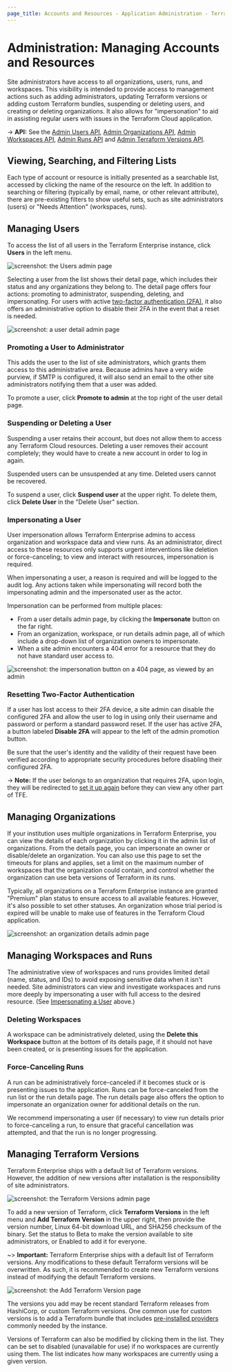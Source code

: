 ```yaml
---
page_title: Accounts and Resources - Application Administration - Terraform Enterprise
---
```


# Administration: Managing Accounts and Resources

Site administrators have access to all organizations, users, runs, and workspaces. This visibility is intended to provide access to management actions such as adding administrators, updating Terraform versions or adding custom Terraform bundles, suspending or deleting users, and creating or deleting organizations. It also allows for "impersonation" to aid in assisting regular users with issues in the Terraform Cloud application.

-> **API:** See the [Admin Users API](/cloud-docs/api-docs/admin/users), [Admin Organizations API](/cloud-docs/api-docs/admin/organizations), [Admin Workspaces API](/cloud-docs/api-docs/admin/workspaces), [Admin Runs API](/cloud-docs/api-docs/admin/runs) and [Admin Terraform Versions API](/cloud-docs/api-docs/admin/terraform-versions).

## Viewing, Searching, and Filtering Lists

Each type of account or resource is initially presented as a searchable list, accessed by clicking the name of the resource on the left. In addition to searching or filtering (typically by email, name, or other relevant attribute), there are pre-existing filters to show useful sets, such as site administrators (users) or "Needs Attention" (workspaces, runs).

## Managing Users

To access the list of all users in the Terraform Enterprise instance, click **Users** in the left menu.

![screenshot: the Users admin page](/img/docs/admin-users.png)

Selecting a user from the list shows their detail page, which includes their status and any organizations they belong to. The detail page offers four actions: promoting to administrator, suspending, deleting, and impersonating. For users with active [two-factor authentication (2FA)](/cloud-docs/users-teams-organizations/2fa), it also offers an administrative option to disable their 2FA in the event that a reset is needed.

![screenshot: a user detail admin page](/img/docs/admin-user-details.png)

### Promoting a User to Administrator

This adds the user to the list of site administrators, which grants them access to this administrative area. Because admins have a very wide purview, if SMTP is configured, it will also send an email to the other site administrators notifying them that a user was added.

To promote a user, click **Promote to admin** at the top right of the user detail page.

### Suspending or Deleting a User

Suspending a user retains their account, but does not allow them to access any Terraform Cloud resources. Deleting a user removes their account completely; they would have to create a new account in order to log in again.

Suspended users can be unsuspended at any time. Deleted users cannot be recovered.

To suspend a user, click **Suspend user** at the upper right. To delete them, click **Delete User** in the "Delete User" section.

### Impersonating a User

User impersonation allows Terraform Enterprise admins to access organization and workspace data and view runs. As an administrator, direct access to these resources only supports urgent interventions like deletion or force-canceling; to view and interact with resources, impersonation is required.

When impersonating a user, a reason is required and will be logged to the audit log. Any actions taken while impersonating will record both the impersonating admin and the impersonated user as the actor.

Impersonation can be performed from multiple places:

- From a user details admin page, by clicking the **Impersonate** button on the far right.
- From an organization, workspace, or run details admin page, all of which include a drop-down list of organization owners to impersonate.
- When a site admin encounters a 404 error for a resource that they do not have standard user access to.

![screenshot: the impersonation button on a 404 page, as viewed by an admin](/img/docs/admin-404-impersonate.png)

### Resetting Two-Factor Authentication

If a user has lost access to their 2FA device, a site admin can disable the configured 2FA and allow the user to log in using only their username and password or perform a standard password reset. If the user has active 2FA, a button labeled **Disable 2FA** will appear to the left of the admin promotion button.

Be sure that the user's identity and the validity of their request have been verified according to appropriate security procedures before disabling their configured 2FA.

-> **Note:** If the user belongs to an organization that requires 2FA, upon login, they will be redirected to [set it up again](/cloud-docs/users-teams-organizations/2fa) before they can view any other part of TFE.

## Managing Organizations

If your institution uses multiple organizations in Terraform Enterprise, you can view the details of each organization by clicking it in the admin list of organizations. From the details page, you can impersonate an owner or disable/delete an organization. You can also use this page to set the timeouts for plans and applies, set a limit on the maximum number of workspaces that the organization could contain, and control whether the organization can use beta versions of Terraform in its runs.

Typically, all organizations on a Terraform Enterprise instance are granted "Premium" plan status to ensure access to all available features. However, it's also possible to set other statuses. An organization whose trial period is expired will be unable to make use of features in the Terraform Cloud application.

![screenshot: an organization details admin page](/img/docs/admin-organization-details.png)

## Managing Workspaces and Runs

The administrative view of workspaces and runs provides limited detail (name, status, and IDs) to avoid exposing sensitive data when it isn't needed. Site administrators can view and investigate workspaces and runs more deeply by impersonating a user with full access to the desired resource. (See [Impersonating a User](#impersonating-a-user) above.)

### Deleting Workspaces

A workspace can be administratively deleted, using the **Delete this Workspace** button at the bottom of its details page, if it should not have been created, or is presenting issues for the application.

### Force-Canceling Runs

A run can be administratively force-canceled if it becomes stuck or is presenting issues to the application. Runs can be force-canceled from the run list or the run details page. The run details page also offers the option to impersonate an organization owner for additional details on the run.

We recommend impersonating a user (if necessary) to view run details prior to force-canceling a run, to ensure that graceful cancellation was attempted, and that the run is no longer progressing.

## Managing Terraform Versions

Terraform Enterprise ships with a default list of Terraform versions. However, the addition of new versions after installation is the responsibility of site administrators.

![screenshot: the Terraform Versions admin page](/img/docs/admin-versions.png)

To add a new version of Terraform, click **Terraform Versions** in the left menu and **Add Terraform Version** in the upper right, then provide the version number, Linux 64-bit download URL, and SHA256 checksum of the binary. Set the status to Beta to make the version available to site administrators, or Enabled to add it for everyone.

~> **Important:** Terraform Enterprise ships with a default list of Terraform versions. Any modifications to these default Terraform versions will be overwritten. As such, it is recommended to create new Terraform versions instead of modifying the default Terraform versions.

![screenshot: the Add Terraform Version page](/img/docs/admin-version-add.png)

The versions you add may be recent standard Terraform releases from HashiCorp, or custom Terraform versions. One common use for custom versions is to add a Terraform bundle that includes [pre-installed providers](/cloud-docs/run/install-software#custom-and-community-providers) commonly needed by the instance.

Versions of Terraform can also be modified by clicking them in the list. They can be set to disabled (unavailable for use) if no workspaces are currently using them. The list indicates how many workspaces are currently using a given version.
